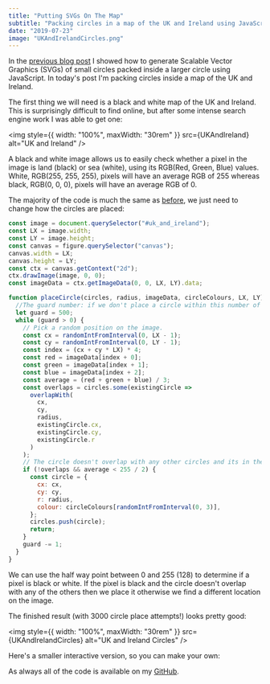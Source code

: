 ```yaml
---
title: "Putting SVGs On The Map"
subtitle: "Packing circles in a map of the UK and Ireland using JavaScript."
date: "2019-07-23"
image: "UKAndIrelandCircles.png"
---
```



In the <a class="blueLink" href="/2019-06-17-circles-everywhere">previous blog post</a> I showed how to generate Scalable Vector Graphics (SVGs) of small circles packed inside a larger circle using JavaScript. In today's post I'm packing circles inside a map of the UK and Ireland.

The first thing we will need is a black and white map of the UK and Ireland. This is surprisingly difficult to find online, but after some intense search engine work I was able to get one:

<img
  style={{ width: "100%", maxWidth: "30rem" }}
  src={UKAndIreland}
  alt="UK and Ireland"
/>

A black and white image allows us to easily check whether a pixel in the image is land (black) or sea (white), using its RGB(Red, Green, Blue) values. White, RGB(255, 255, 255), pixels will have an average RGB of 255 whereas black, RGB(0, 0, 0), pixels will have an average RGB of 0.

The majority of the code is much the same as <a class="blueLink" href="/2019-06-17-circles-everywhere">before</a>, we just need to change how the circles are placed:

```javascript
const image = document.querySelector("#uk_and_ireland");
const LX = image.width;
const LY = image.height;
const canvas = figure.querySelector("canvas");
canvas.width = LX;
canvas.height = LY;
const ctx = canvas.getContext("2d");
ctx.drawImage(image, 0, 0);
const imageData = ctx.getImageData(0, 0, LX, LY).data;

function placeCircle(circles, radius, imageData, circleColours, LX, LY) {
  //The guard number: if we don't place a circle within this number of trials, we give up.
  let guard = 500;
  while (guard > 0) {
    // Pick a random position on the image.
    const cx = randomIntFromInterval(0, LX - 1);
    const cy = randomIntFromInterval(0, LY - 1);
    const index = (cx + cy * LX) * 4;
    const red = imageData[index + 0];
    const green = imageData[index + 1];
    const blue = imageData[index + 2];
    const average = (red + green + blue) / 3;
    const overlaps = circles.some(existingCircle =>
      overlapWith(
        cx,
        cy,
        radius,
        existingCircle.cx,
        existingCircle.cy,
        existingCircle.r
      )
    );
    // The circle doesn't overlap with any other circles and its in the dark image area.
    if (!overlaps && average < 255 / 2) {
      const circle = {
        cx: cx,
        cy: cy,
        r: radius,
        colour: circleColours[randomIntFromInterval(0, 3)],
      };
      circles.push(circle);
      return;
    }
    guard -= 1;
  }
}
```

We can use the half way point between 0 and 255 (128) to determine if a pixel is black or white. If the pixel is black and the circle doesn't overlap with any of the others then we place it otherwise we find a different location on the image.

The finished result (with 3000 circle place attempts!) looks pretty good:

<img
  style={{ width: "100%", maxWidth: "30rem" }}
  src={UKAndIrelandCircles}
  alt="UK and Ireland Circles"
/>

Here's a smaller interactive version, so you can make your own:

<CirclesMapTool />

As always all of the code is available on my <a href="https://github.com/george-pearson" class="blueLink">GitHub</a>.
